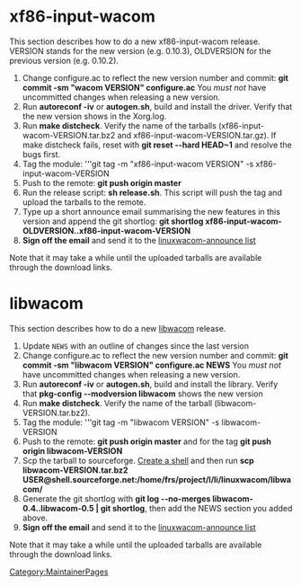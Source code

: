 = xf86-input-wacom =
This section describes how to do a new xf86-input-wacom release. VERSION stands for the new version (e.g. 0.10.3), OLDVERSION for the previous version (e.g. 0.10.2).

# Change configure.ac to reflect the new version number and commit: '''git commit -sm "wacom VERSION" configure.ac''' You ''must not'' have uncommitted changes when releasing a new version.
# Run '''autoreconf -iv''' or '''autogen.sh''', build and install the driver. Verify that the new version shows in the Xorg.log.
# Run '''make distcheck'''. Verify the name of the tarballs (xf86-input-wacom-VERSION.tar.bz2 and xf86-input-wacom-VERSION.tar.gz). If make distcheck fails, reset with '''git reset --hard HEAD~1''' and resolve the bugs first.
# Tag the module: '''git tag -m "xf86-input-wacom VERSION" -s xf86-input-wacom-VERSION
# Push to the remote: '''git push origin master'''
# Run the release script: '''sh release.sh'''. This script will push the tag and upload the tarballs to the remote.
# Type up a short announce email summarising the new features in this version and append the git shortlog: '''git shortlog xf86-input-wacom-OLDVERSION..xf86-input-wacom-VERSION'''
# '''Sign off the email''' and send it to the [[Mailing lists | linuxwacom-announce list]]

Note that it may take a while until the uploaded tarballs are available through the download links.


= libwacom =
This section describes how to do a new [[libwacom]] release.  

# Update <code>NEWS</code> with an outline of changes since the last version
# Change configure.ac to reflect the new version number and commit: '''git commit -sm "libwacom VERSION" configure.ac NEWS''' You ''must not'' have uncommitted changes when releasing a new version.
# Run '''autoreconf -iv''' or '''autogen.sh''', build and install the library. Verify that ''' pkg-config --modversion libwacom''' shows the new version
# Run '''make distcheck'''. Verify the name of the tarball (libwacom-VERSION.tar.bz2).
# Tag the module: '''git tag -m "libwacom VERSION" -s libwacom-VERSION
# Push to the remote: '''git push origin master''' and for the tag '''git push origin libwacom-VERSION'''
# Scp the tarball to sourceforge. [[DealingWithSourceforge|Create a shell]] and then run '''scp libwacom-VERSION.tar.bz2 USER@shell.sourceforge.net:/home/frs/project/l/li/linuxwacom/libwacom/'''
# Generate the git shortlog with '''git log --no-merges libwacom-0.4..libwacom-0.5 | git shortlog''', then add the NEWS section you added above.
# '''Sign off the email''' and send it to the [[Mailing lists | linuxwacom-announce list]]

Note that it may take a while until the uploaded tarballs are available through the download links.

[[Category:MaintainerPages]]
